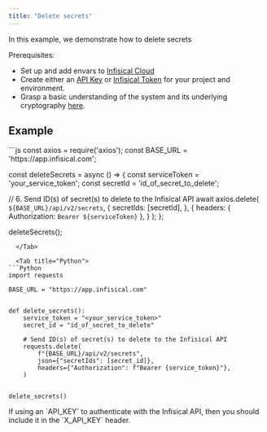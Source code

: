 ```yaml
---
title: "Delete secrets"
---
```


In this example, we demonstrate how to delete secrets

Prerequisites:

- Set up and add envars to [Infisical Cloud](https://app.infisical.com)
- Create either an [API Key](/api-reference/overview/authentication) or [Infisical Token](../../../getting-started/dashboard/token) for your project and environment.
- Grasp a basic understanding of the system and its underlying cryptography [here](/api-reference/overview/introduction).

## Example

<Tabs>
  <Tab title="Javascript">
```js
const axios = require('axios'); 
const BASE_URL = 'https://app.infisical.com';

const deleteSecrets = async () => {
  const serviceToken = 'your_service_token';
  const secretId = 'id_of_secret_to_delete';

  // 6. Send ID(s) of secret(s) to delete to the Infisical API
  await axios.delete(
    `${BASE_URL}/api/v2/secrets`,
    {
      secretIds: [secretId],
    },
    {
      headers: {
        Authorization: `Bearer ${serviceToken}`
      },
    }
  );
};

deleteSecrets();
```
  </Tab>

  <Tab title="Python">
```Python
import requests

BASE_URL = "https://app.infisical.com"


def delete_secrets():
    service_token = "<your_service_token>"
    secret_id = "id_of_secret_to_delete"

    # Send ID(s) of secret(s) to delete to the Infisical API
    requests.delete(
        f"{BASE_URL}/api/v2/secrets",
        json={"secretIds": [secret_id]},
        headers={"Authorization": f"Bearer {service_token}"},
    )


delete_secrets()

```
  </Tab>
</Tabs>
<Info>
  If using an `API_KEY` to authenticate with the Infisical API, then you should include it in the `X_API_KEY` header.
</Info>

